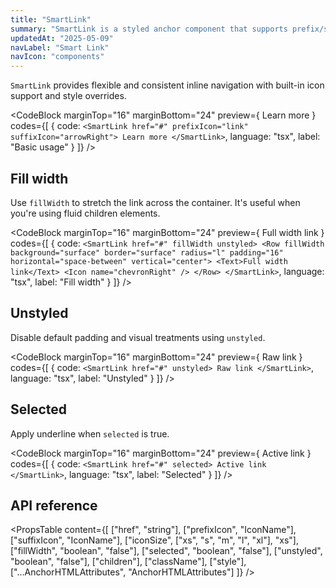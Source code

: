 ```yaml
---
title: "SmartLink"
summary: "SmartLink is a styled anchor component that supports prefix/suffix icons, fill layout, and intelligent styling. It adapts behavior based on props like selection and unstyled mode."
updatedAt: "2025-05-09"
navLabel: "Smart Link"
navIcon: "components"
---
```


`SmartLink` provides flexible and consistent inline navigation with built-in icon support and style overrides.

<CodeBlock
  marginTop="16"
  marginBottom="24"
  preview={
    <SmartLink href="#" prefixIcon="link" suffixIcon="arrowRight">
      Learn more
    </SmartLink>
  }
  codes={[
    {
      code:
`<SmartLink href="#" prefixIcon="link" suffixIcon="arrowRight">
  Learn more
</SmartLink>`,
      language: "tsx",
      label: "Basic usage"
    }
  ]}
/>

## Fill width

Use `fillWidth` to stretch the link across the container. It's useful when you're using fluid children elements.

<CodeBlock
  marginTop="16"
  marginBottom="24"
  preview={
    <SmartLink href="#" fillWidth unstyled>
      <Row fillWidth background="surface" border="surface" radius="l" padding="16" horizontal="space-between" vertical="center">
        <Text>Full width link</Text>
        <Icon name="chevronRight" />
      </Row>
    </SmartLink>
  }
  codes={[
    {
      code:
`<SmartLink href="#" fillWidth unstyled>
    <Row fillWidth background="surface" border="surface" radius="l" padding="16" horizontal="space-between" vertical="center">
      <Text>Full width link</Text>
      <Icon name="chevronRight" />
    </Row>
</SmartLink>`,
      language: "tsx",
      label: "Fill width"
    }
  ]}
/>

## Unstyled

Disable default padding and visual treatments using `unstyled`.

<CodeBlock
  marginTop="16"
  marginBottom="24"
  preview={
    <SmartLink href="#" unstyled>
      Raw link
    </SmartLink>
  }
  codes={[
    {
      code:
`<SmartLink href="#" unstyled>
    Raw link
</SmartLink>`,
      language: "tsx",
      label: "Unstyled"
    }
  ]}
/>

## Selected

Apply underline when `selected` is true.

<CodeBlock
  marginTop="16"
  marginBottom="24"
  preview={
    <SmartLink href="#" selected>
      Active link
    </SmartLink>
  }
  codes={[
    {
      code:
`<SmartLink href="#" selected>
    Active link
</SmartLink>`,
      language: "tsx",
      label: "Selected"
    }
  ]}
/>

## API reference

<PropsTable
  content={[
    ["href", "string"],
    ["prefixIcon", "IconName"],
    ["suffixIcon", "IconName"],
    ["iconSize", ["xs", "s", "m", "l", "xl"], "xs"],
    ["fillWidth", "boolean", "false"],
    ["selected", "boolean", "false"],
    ["unstyled", "boolean", "false"],
    ["children"],
    ["className"],
    ["style"],
    ["...AnchorHTMLAttributes", "AnchorHTMLAttributes"]
  ]}
/>